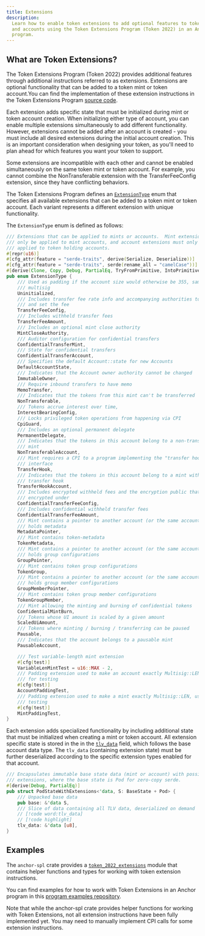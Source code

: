 ```yaml
---
title: Extensions
description:
  Learn how to enable token extensions to add optional features to token mints
  and accounts using the Token Extensions Program (Token 2022) in an Anchor
  program.
---
```


## What are Token Extensions?

The Token Extensions Program (Token 2022) provides additional features through
additional instructions referred to as extensions. Extensions are optional
functionality that can be added to a token mint or token account.You can find
the implementation of these extension instructions in the Token Extensions
Program
[source code](https://github.com/solana-program/token-2022/tree/main/program/src/extension).

Each extension adds specific state that must be initialized during mint or token
account creation. When initializing either type of account, you can enable
multiple extensions simultaneously to add different functionality. However,
extensions cannot be added after an account is created - you must include all
desired extensions during the initial account creation. This is an important
consideration when designing your token, as you'll need to plan ahead for which
features you want your token to support.

<Callout type="info">
  Some extensions are incompatible with each other and cannot be enabled
  simultaneously on the same token mint or token account. For example, you
  cannot combine the NonTransferable extension with the TransferFeeConfig
  extension, since they have conflicting behaviors.
</Callout>

The Token Extensions Program defines an
[`ExtensionType`](https://github.com/solana-program/token-2022/blob/main/program/src/extension/mod.rs#L1054-L1139)
enum that specifies all available extensions that can be added to a token mint
or token account. Each variant represents a different extension with unique
functionality.

The `ExtensionType` enum is defined as follows:

```rust title="Token Extensions"
/// Extensions that can be applied to mints or accounts.  Mint extensions must
/// only be applied to mint accounts, and account extensions must only be
/// applied to token holding accounts.
#[repr(u16)]
#[cfg_attr(feature = "serde-traits", derive(Serialize, Deserialize))]
#[cfg_attr(feature = "serde-traits", serde(rename_all = "camelCase"))]
#[derive(Clone, Copy, Debug, PartialEq, TryFromPrimitive, IntoPrimitive)]
pub enum ExtensionType {
    /// Used as padding if the account size would otherwise be 355, same as a
    /// multisig
    Uninitialized,
    /// Includes transfer fee rate info and accompanying authorities to withdraw
    /// and set the fee
    TransferFeeConfig,
    /// Includes withheld transfer fees
    TransferFeeAmount,
    /// Includes an optional mint close authority
    MintCloseAuthority,
    /// Auditor configuration for confidential transfers
    ConfidentialTransferMint,
    /// State for confidential transfers
    ConfidentialTransferAccount,
    /// Specifies the default Account::state for new Accounts
    DefaultAccountState,
    /// Indicates that the Account owner authority cannot be changed
    ImmutableOwner,
    /// Require inbound transfers to have memo
    MemoTransfer,
    /// Indicates that the tokens from this mint can't be transferred
    NonTransferable,
    /// Tokens accrue interest over time,
    InterestBearingConfig,
    /// Locks privileged token operations from happening via CPI
    CpiGuard,
    /// Includes an optional permanent delegate
    PermanentDelegate,
    /// Indicates that the tokens in this account belong to a non-transferable
    /// mint
    NonTransferableAccount,
    /// Mint requires a CPI to a program implementing the "transfer hook"
    /// interface
    TransferHook,
    /// Indicates that the tokens in this account belong to a mint with a
    /// transfer hook
    TransferHookAccount,
    /// Includes encrypted withheld fees and the encryption public that they are
    /// encrypted under
    ConfidentialTransferFeeConfig,
    /// Includes confidential withheld transfer fees
    ConfidentialTransferFeeAmount,
    /// Mint contains a pointer to another account (or the same account) that
    /// holds metadata
    MetadataPointer,
    /// Mint contains token-metadata
    TokenMetadata,
    /// Mint contains a pointer to another account (or the same account) that
    /// holds group configurations
    GroupPointer,
    /// Mint contains token group configurations
    TokenGroup,
    /// Mint contains a pointer to another account (or the same account) that
    /// holds group member configurations
    GroupMemberPointer,
    /// Mint contains token group member configurations
    TokenGroupMember,
    /// Mint allowing the minting and burning of confidential tokens
    ConfidentialMintBurn,
    /// Tokens whose UI amount is scaled by a given amount
    ScaledUiAmount,
    /// Tokens where minting / burning / transferring can be paused
    Pausable,
    /// Indicates that the account belongs to a pausable mint
    PausableAccount,

    /// Test variable-length mint extension
    #[cfg(test)]
    VariableLenMintTest = u16::MAX - 2,
    /// Padding extension used to make an account exactly Multisig::LEN, used
    /// for testing
    #[cfg(test)]
    AccountPaddingTest,
    /// Padding extension used to make a mint exactly Multisig::LEN, used for
    /// testing
    #[cfg(test)]
    MintPaddingTest,
}
```

Each extension adds specialized functionality by including additional state that
must be initialized when creating a mint or token account. All extension
specific state is stored in the in the
[`tlv_data`](https://github.com/solana-program/token-2022/blob/main/program/src/extension/mod.rs#L541-L549)
field, which follows the base account data type. The `tlv_data` (containing
extension state) must be further deserialized according to the specific
extension types enabled for that account.

```rust title="Token Extensions"
/// Encapsulates immutable base state data (mint or account) with possible
/// extensions, where the base state is Pod for zero-copy serde.
#[derive(Debug, PartialEq)]
pub struct PodStateWithExtensions<'data, S: BaseState + Pod> {
    /// Unpacked base data
    pub base: &'data S,
    /// Slice of data containing all TLV data, deserialized on demand
    // [!code word:tlv_data]
    // [!code highlight]
    tlv_data: &'data [u8],
}
```

## Examples

The `anchor-spl` crate provides a
[`token_2022_extensions`](https://github.com/coral-xyz/anchor/tree/v0.31.0/spl/src/token_2022_extensions)
module that contains helper functions and types for working with token extension
instructions.

You can find examples for how to work with Token Extensions in an Anchor program
in this
[program examples repository](https://github.com/solana-developers/program-examples/tree/main/tokens/token-2022).

<Callout type="info">
  Note that while the anchor-spl crate provides helper functions for working
  with Token Extensions, not all extension instructions have been fully
  implemented yet. You may need to manually implement CPI calls for some
  extension instructions.
</Callout>
